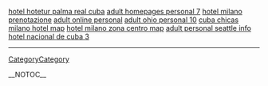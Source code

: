 <a href= http://cuba.squirtingtits.cn/hotel-hotetur-palma-real-cuba.html >hotel hotetur palma real cuba</a>   <a href= http://adult-personal.squirtingtits.cn/adult-homepages-personal.html >adult homepages personal 7</a>   <a href= http://hotel-milano.squirtingtits.cn/hotel-milano-prenotazione.html >hotel milano prenotazione</a>   <a href= http://adult-personal.squirtingtits.cn/adult-online-personal.html >adult online personal</a>   <a href= http://adult-personal.squirtingtits.cn/adult-ohio-personal.html >adult ohio personal 10</a>   <a href= http://cuba.squirtingtits.cn/cuba-chicas.html >cuba chicas</a>   <a href= http://hotel-milano.squirtingtits.cn/milano-hotel.html >milano hotel map</a>   <a href= http://hotel-milano.squirtingtits.cn/hotel-milano-zona-centro.html >hotel milano zona centro map</a>   <a href= http://adult-personal.squirtingtits.cn/adult-personal-seattle.html >adult personal seattle info</a>   <a href= http://cuba.squirtingtits.cn/hotel-nacional-de-cuba.html >hotel nacional de cuba 3</a>
----
[[CategoryCategory]]

__NOTOC__